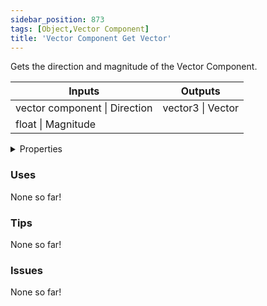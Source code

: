 ```yaml
---
sidebar_position: 873
tags: [Object,Vector Component]
title: 'Vector Component Get Vector'
---
```


Gets the direction and magnitude of the Vector Component.



<IChip uuid="74ba9189-2880-46fa-b4b0-3c9a7152489e"/>

<table><thead><tr><th>Inputs</th><th>Outputs</th></tr></thead><tbody><tr><td>vector component | Direction</td><td>vector3 | Vector</td></tr><tr><td>float | Magnitude</td><td /></tr></tbody></table>

<details>
  <summary>Properties</summary>
  <div>
    <div>
    <table>
      <tbody>
        <tr>
          <td>Is beta required?</td>
          <td>No</td>
        </tr>
        <tr>
          <td>Is chip a trolling risk?</td>
          <td>No</td>
        </tr>
        <tr>
          <td>Is chip a role assignment risk?</td>
          <td>No</td>
        </tr>
        <tr>
          <td>Chip UUID</td>
          <td>74ba9189-2880-46fa-b4b0-3c9a7152489e</td>
        </tr>
        <tr>
          <td>Room availability</td>
          <td>Available everywhere</td>
        </tr>
      </tbody>
    </table>
    </div>
  </div>
</details>

### Uses

None so far!

### Tips

None so far!

### Issues

None so far!